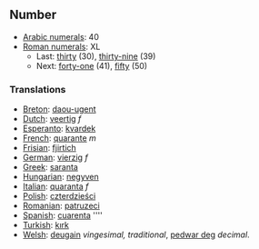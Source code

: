 ==Number==

*[[w:Arabic numerals|Arabic numerals]]: 40
*[[w:Roman numerals|Roman numerals]]: XL
**Last: [[thirty]] (30), [[thirty-nine]] (39)
**Next: [[forty-one]] (41), [[fifty]] (50)

===Translations===

*[[Breton]]: [[daou-ugent]]
*[[Dutch]]: [[veertig]] ''f''
*[[Esperanto]]: [[kvardek]]
*[[French]]: [[quarante]] ''m''
*[[Frisian]]: [[fjirtich]]
*[[German]]: [[vierzig]] ''f''
*[[Greek]]: [[saranta]]
*[[Hungarian]]: [[negyven]]
*[[Italian]]: [[quaranta]] ''f''
*[[Polish]]: [[czterdzieści]]
*[[Romanian]]: [[patruzeci]]
*[[Spanish]]: [[cuarenta]] ''''
*[[Turkish]]: [[kırk]]
*[[Welsh]]: [[deugain]] ''vingesimal, traditional'', [[pedwar deg]] ''decimal''.